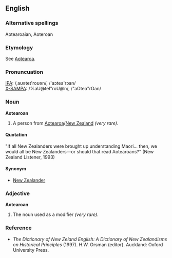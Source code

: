 ==English==

===Alternative spellings===
Aotearoaian, Aoteroan

===Etymology===
See [[Aotearoa]].

===Pronuncuation===
[[w:International Phonetic Alphabet|IPA]]: /&#44;&#97;&#650;&#601;&#116;&#101;&#618;&#39;&#114;&#111;&#650;&#601;&#110;/, /&#39;&#97;&#596;&#116;&#101;&#97;&#39;&#114;&#596;&#97;&#110;/<br>
[[w:X-SAMPA|X-SAMPA]]: /%aU@teI"roU@n/, /"aOtea"rOan/ <br>

===Noun===
'''Aotearoan'''
#A person from [[Aotearoa]]/[[New Zealand]] ''(very rare)''.

====Quotation====
"If all New Zealanders were brought up understanding Maori... then, we would all be New Zealanders&mdash;or should that read Aotearoans?" (New Zealand Listener, 1993)

====Synonym====
*[[New Zealander]]

===Adjective===
'''Aotearoan'''
#The noun used as a modifier ''(very rare)''.

===Reference===
*''The Dictionary of New Zeland English: A Dictionary of New Zealandisms on Historical Principles'' (1997). H.W. Orsman (editor). Auckland: Oxford University Press.